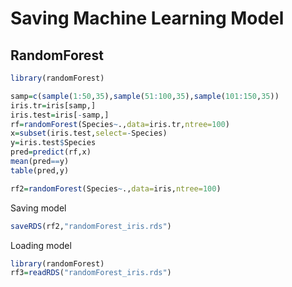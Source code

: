 # Saving Machine Learning Model

## RandomForest

```r
library(randomForest)
```

```r
samp=c(sample(1:50,35),sample(51:100,35),sample(101:150,35))
iris.tr=iris[samp,]
iris.test=iris[-samp,]
rf=randomForest(Species~.,data=iris.tr,ntree=100)
x=subset(iris.test,select=-Species)
y=iris.test$Species
pred=predict(rf,x)
mean(pred==y)
table(pred,y)
```

```r
rf2=randomForest(Species~.,data=iris,ntree=100)
```

Saving model

```r
saveRDS(rf2,"randomForest_iris.rds")
```

Loading model

```r
library(randomForest)
rf3=readRDS("randomForest_iris.rds")
```

